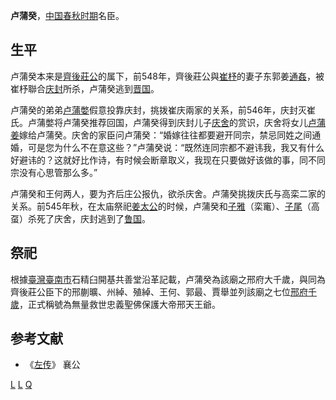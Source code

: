 '''卢蒲癸'''，[[中国|中国]][[春秋时期|春秋时期]]名臣。

==生平==
卢蒲癸本来是[[齊後莊公|齊後莊公]]的属下，前548年，齊後莊公與[[崔杼|崔杼]]的妻子东郭姜[[通姦|通姦]]，被崔杼聯合[[庆封|庆封]]所杀，卢蒲癸逃到[[晋国|晋国]]。

卢蒲癸的弟弟[[卢蒲嫳|卢蒲嫳]]假意投靠庆封，挑拨崔庆兩家的关系，前546年，庆封灭崔氏。卢蒲嫳将卢蒲癸推荐回国，卢蒲癸得到庆封儿子[[庆舍|庆舍]]的赏识，庆舍将女儿[[卢蒲姜|卢蒲姜]]嫁给卢蒲癸。庆舍的家臣问卢蒲癸：“婚嫁往往都要避开同宗，禁忌同姓之间通婚，可是您为什么不在意这些？”卢蒲癸说：“既然连同宗都不避讳我，我又有什么好避讳的？这就好比作诗，有时候会断章取义，我现在只要做好该做的事，同不同宗没有心思管那么多。”

卢蒲癸和王何两人，要为齐后庄公报仇，欲杀庆舍。卢蒲癸挑拨庆氏与高栾二家的关系。前545年秋，在太庙祭祀[[姜太公|姜太公]]的时候，卢蒲癸和[[子雅|子雅]]（栾竃）、[[子尾|子尾]]（高虿）杀死了庆舍，庆封逃到了[[鲁国|鲁国]]。

==祭祀==
根據[[臺灣|臺灣]][[臺南市|臺南市]]石精臼開基共善堂沿革記載，卢蒲癸為該廟之邢府大千歲，與同為齊後莊公臣下的邢蒯曠、州綽、殖綽、王何、郭最、賈舉並列該廟之七位[[邢府千歲|邢府千歲]]，正式稱號為無量救世忠義聖佛保護大帝邢天王爺。

==参考文献==
*《[[左传|左传]]》 襄公

[[Category:春秋战国政治人物|L]]
[[Category:春秋人|L]]
[[Category:齐国人|Q]]